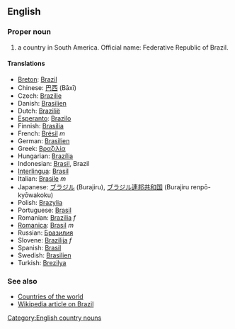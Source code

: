 ==English==

===Proper noun===

# a country in South America. Official name: Federative Republic of Brazil.

====Translations====

*[[Breton]]: [[Brazil]]
*Chinese: [[巴西]] (Bāxī)
*Czech: [[Brazílie]]
*Danish: [[Brasilien]]
*Dutch: [[Brazilië]]
*[[Esperanto]]: [[Brazilo]]
*Finnish: [[Brasilia]]
*French: [[Brésil]] ''m''
*German: [[Brasilien]]
*Greek: [[Βραζιλία]]
*Hungarian: [[Brazília]]
*Indonesian: [[Brasil]], Brazil
*[[Interlingua]]: [[Brasil]]
*Italian: [[Brasile]] ''m''
*Japanese: [[ブラジル]] (Burajiru), [[ブラジル]][[連邦]][[共和国]] (Burajiru renpō-kyōwakoku)
*Polish: [[Brazylia]]
*Portuguese: [[Brasil]]
*Romanian: [[Brazilia]] ''f''
*[[Romanica]]: [[Brasil]] ''m''
*Russian: [[Бразилия]]
*Slovene: [[Brazilija]] ''f''
*Spanish: [[Brasil]]
*Swedish: [[Brasilien]]
*Turkish: [[Brezilya]]

===See also===
*[[Countries of the world]]
*[[en:Brazil|Wikipedia article on Brazil]]

[[Category:English country nouns]]
